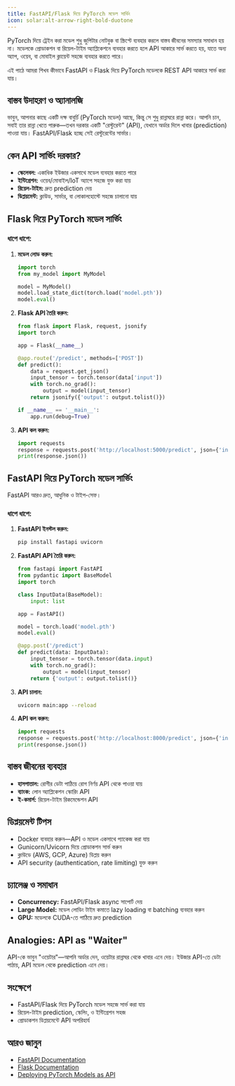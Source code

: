 ```yaml
---
title: FastAPI/Flask দিয়ে PyTorch মডেল সার্ভিং
icon: solar:alt-arrow-right-bold-duotone
---
```


PyTorch দিয়ে ট্রেইন করা মডেল শুধু জুপিটার নোটবুক বা স্ক্রিপ্টে ব্যবহার করলে বাস্তব জীবনের সমস্যার সমাধান হয় না। মডেলকে প্রোডাকশন বা রিয়েল-টাইম অ্যাপ্লিকেশনে ব্যবহার করতে হলে API আকারে সার্ভ করতে হয়, যাতে অন্য অ্যাপ, ওয়েব, বা মোবাইল ক্লায়েন্ট সহজে ব্যবহার করতে পারে।

এই পাঠে আমরা শিখব কীভাবে FastAPI ও Flask দিয়ে PyTorch মডেলকে REST API আকারে সার্ভ করা যায়।

## বাস্তব উদাহরণ ও অ্যানালজি

ভাবুন, আপনার কাছে একটি দক্ষ বাবুর্চি (PyTorch মডেল) আছে, কিন্তু সে শুধু রান্নাঘরে রান্না করে। আপনি চান, সবাই তার রান্না খেতে পারুক—তখন দরকার একটি "রেস্টুরেন্ট" (API), যেখানে অর্ডার দিলে খাবার (prediction) পাওয়া যায়। FastAPI/Flask হচ্ছে সেই রেস্টুরেন্টের সার্ভার।

## কেন API সার্ভিং দরকার?
- **স্কেলেবল:** একাধিক ইউজার একসাথে মডেল ব্যবহার করতে পারে
- **ইন্টিগ্রেশন:** ওয়েব/মোবাইল/IoT অ্যাপে সহজে যুক্ত করা যায়
- **রিয়েল-টাইম:** দ্রুত prediction দেয়
- **ডিপ্লয়মেন্ট:** ক্লাউড, সার্ভার, বা লোকালহোস্টে সহজে চালানো যায়

## Flask দিয়ে PyTorch মডেল সার্ভিং

### ধাপে ধাপে:

1. **মডেল লোড করুন:**
   ```python
   import torch
   from my_model import MyModel

   model = MyModel()
   model.load_state_dict(torch.load('model.pth'))
   model.eval()
   ```

2. **Flask API তৈরি করুন:**
   ```python
   from flask import Flask, request, jsonify
   import torch

   app = Flask(__name__)

   @app.route('/predict', methods=['POST'])
   def predict():
       data = request.get_json()
       input_tensor = torch.tensor(data['input'])
       with torch.no_grad():
           output = model(input_tensor)
       return jsonify({'output': output.tolist()})

   if __name__ == '__main__':
       app.run(debug=True)
   ```

3. **API কল করুন:**
   ```python
   import requests
   response = requests.post('http://localhost:5000/predict', json={'input': [1.0, 2.0, 3.0]})
   print(response.json())
   ```

## FastAPI দিয়ে PyTorch মডেল সার্ভিং

FastAPI আরও দ্রুত, আধুনিক ও টাইপ-সেফ।

### ধাপে ধাপে:

1. **FastAPI ইনস্টল করুন:**
   ```bash
   pip install fastapi uvicorn
   ```

2. **FastAPI API তৈরি করুন:**
   ```python
   from fastapi import FastAPI
   from pydantic import BaseModel
   import torch

   class InputData(BaseModel):
       input: list

   app = FastAPI()

   model = torch.load('model.pth')
   model.eval()

   @app.post('/predict')
   def predict(data: InputData):
       input_tensor = torch.tensor(data.input)
       with torch.no_grad():
           output = model(input_tensor)
       return {'output': output.tolist()}
   ```

3. **API চালান:**
   ```bash
   uvicorn main:app --reload
   ```

4. **API কল করুন:**
   ```python
   import requests
   response = requests.post('http://localhost:8000/predict', json={'input': [1.0, 2.0, 3.0]})
   print(response.json())
   ```

## বাস্তব জীবনের ব্যবহার

- **হাসপাতাল:** রোগীর ডেটা পাঠিয়ে রোগ নির্ণয় API থেকে পাওয়া যায়
- **ব্যাংক:** লোন অ্যাপ্লিকেশন স্কোরিং API
- **ই-কমার্স:** রিয়েল-টাইম রিকমেন্ডেশন API

## ডিপ্লয়মেন্ট টিপস
- Docker ব্যবহার করুন—API ও মডেল একসাথে প্যাকেজ করা যায়
- Gunicorn/Uvicorn দিয়ে প্রোডাকশন সার্ভ করুন
- ক্লাউডে (AWS, GCP, Azure) ডিপ্লয় করুন
- API security (authentication, rate limiting) যুক্ত করুন

## চ্যালেঞ্জ ও সমাধান
- **Concurrency:** FastAPI/Flask async সাপোর্ট দেয়
- **Large Model:** মডেল লোডিং টাইম কমাতে lazy loading বা batching ব্যবহার করুন
- **GPU:** মডেলকে CUDA-তে পাঠিয়ে দ্রুত prediction

## Analogies: API as "Waiter"

API-কে ভাবুন "ওয়েটার"—আপনি অর্ডার দেন, ওয়েটার রান্নাঘর থেকে খাবার এনে দেয়। ইউজার API-তে ডেটা পাঠায়, API মডেল থেকে prediction এনে দেয়।

## সংক্ষেপে
- FastAPI/Flask দিয়ে PyTorch মডেল সহজে সার্ভ করা যায়
- রিয়েল-টাইম prediction, স্কেলিং, ও ইন্টিগ্রেশন সহজ
- প্রোডাকশন ডিপ্লয়মেন্টে API অপরিহার্য

## আরও জানুন
- [FastAPI Documentation](https://fastapi.tiangolo.com/)
- [Flask Documentation](https://flask.palletsprojects.com/)
- [Deploying PyTorch Models as API](https://pytorch.org/tutorials/intermediate/flask_api_tutorial.html)
